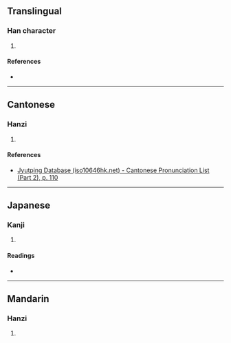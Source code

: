 {{character info/new}}
==Translingual==

===Han character===
{{Han char|rn=61|rad=心|as=12|sn=15|four=|canj=PNLB|ids=⿰忄隋}}

# {{defn|Han|sort=心12}}

====References====
* {{Han ref|kx=0403.040|dkj=11225|dj=0743.090|hdz=42348.060|uh=619C|ud=24988}}

----

==Cantonese==

===Hanzi===
{{yue-hanzi|jyut=[[do6]]|y=do6}}

# {{defn|lang=yue|sort=心12}}

====References====
* [http://www.iso10646hk.net/jp/document/download.jsp Jyutping Database (iso10646hk.net) - Cantonese Pronunciation List (Part 2), p. 110]

----

==Japanese==

===Kanji===
{{ja-kanji|grade=|rs=心12}}

# {{defn|lang=ja|sort=心12}}

====Readings====
* {{ja-readings|on=[[た]] (ta), [[だ]] (da)|kun=[[つつまない]] (tsutsumanai)}}

----

==Mandarin==

===Hanzi===
{{cmn-hanzi|pin=[[duǒ]] ([[duo3]])|wg=to<sup>3</sup>}}

# {{defn|lang=cmn|sort=心12}}